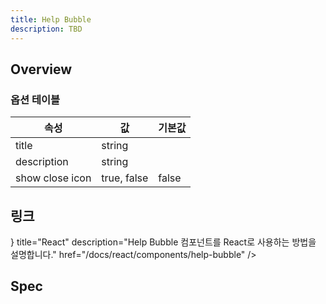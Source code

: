 ```yaml
---
title: Help Bubble
description: TBD
---
```


## Overview

### 옵션 테이블

| 속성            | 값                | 기본값 |
| --------------- | ----------------- | ------ |
| title           | string            |        |
| description     | string            |        |
| show close icon | true, false       | false  |

## 링크

<Cards>
  <Card
    icon={<AtomIcon />}
    title="React"
    description="Help Bubble 컴포넌트를 React로 사용하는 방법을 설명합니다."
    href="/docs/react/components/help-bubble"
  />
</Cards>

## Spec

<ComponentSpecBlock id="help-bubble" />

